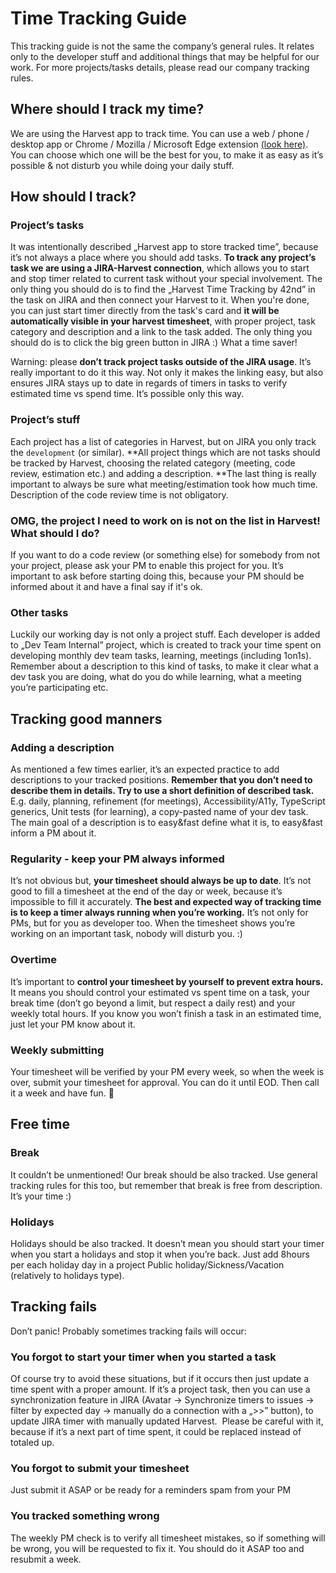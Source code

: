 # Time Tracking Guide

This tracking guide is not the same the company’s general rules. It relates only to the developer stuff and additional things that may be helpful for our work.
For more projects/tasks details, please read our company tracking rules.

## Where should I track my time?
We are using the Harvest app to track time. You can use a web / phone / desktop app or Chrome / Mozilla / Microsoft Edge extension [(look here)](https://www.getharvest.com/apps-and-integrations/directory#mobile-desktop). You can choose which one will be the best for you, to make it as easy as it’s possible & not disturb you while doing your daily stuff.


## How should I track?

### Project’s tasks
It was intentionally described „Harvest app to store tracked time”, because it’s not always a place where you should add tasks.
**To track any project’s task we are using a JIRA-Harvest connection**, which allows you to start and stop timer related to current task without your special involvement.
The only thing you should do is to find the „Harvest Time Tracking by 42nd” in the task on JIRA and then connect your Harvest to it. When you're done, you can just start timer directly from the task's card and **it will be automatically visible in your harvest timesheet**, with proper project, task category and description and a link to the task added.
The only thing you should do is to click the big green button in JIRA :) What a time saver!

Warning: please **don’t track project tasks outside of the JIRA usage**. It’s really important to do it this way. Not only it makes the linking easy, but also ensures JIRA stays up to date in regards of timers in tasks to verify estimated time vs spend time. It’s possible only this way.

### Project’s stuff
Each project has a list of categories in Harvest, but on JIRA you only track the `development` (or similar). **All project things which are not tasks should be tracked by Harvest, choosing the related category (meeting, code review, estimation etc.) and adding a description. **The last thing is really important to always be sure what meeting/estimation took how much time. Description of the code review time is not obligatory.

### OMG, the project I need to work on is not on the list in Harvest! What should I do?
If you want to do a code review (or something else) for somebody from not your project, please ask your PM to enable this project for you. It’s important to ask before starting doing this, because your PM should be informed about it and have a final say if it's ok.

### Other tasks
Luckily our working day is not only a project stuff. Each developer is added to „Dev Team Internal” project, which is created to track your time spent on developing monthly dev team tasks, learning, meetings (including 1on1s). Remember about a description to this kind of tasks, to make it clear what a dev task you are doing, what do you do while learning, what a meeting you’re participating etc.


## Tracking good manners

### Adding a description
As mentioned a few times earlier, it’s an expected practice to add descriptions to your tracked positions. **Remember that you don’t need to describe them in details. Try to use a short definition of described task.** E.g. daily, planning, refinement (for meetings), Accessibility/A11y, TypeScript generics, Unit tests (for learning), a copy-pasted name of your dev task. The main goal of a description is to easy&fast define what it is, to easy&fast inform a PM about it.

### Regularity - keep your PM always informed
It’s not obvious but, **your timesheet should always be up to date**. It’s not good to fill a timesheet at the end of the day or week, because it’s impossible to fill it accurately. **The best and expected way of tracking time is to keep a timer always running when you’re working.**
It’s not only for PMs, but for you as developer too. When the timesheet shows you’re working on an important task, nobody will disturb you. :)

### Overtime
It’s important to **control your timesheet by yourself to prevent extra hours.** It means you should control your estimated vs spent time on a task, your break time (don’t go beyond a limit, but respect a daily rest) and your weekly total hours.
If you know you won’t finish a task in an estimated time, just let your PM know about it.

### Weekly submitting
Your timesheet will be verified by your PM every week, so when the week is over, submit your timesheet for approval. You can do it until EOD. Then call it a week and have fun. 🍹 

## Free time

### Break
It couldn’t be unmentioned! Our break should be also tracked. Use general tracking rules for this too, but remember that break is free from description. It’s your time :)

### Holidays
Holidays should be also tracked. It doesn’t mean you should start your timer when you start a holidays and stop it when you’re back. Just add 8hours per each holiday day in a project Public holiday/Sickness/Vacation (relatively to holidays type).


## Tracking fails
Don’t panic! Probably sometimes tracking fails will occur:

### You forgot to start your timer when you started a task
Of course try to avoid these situations, but if it occurs then just update a time spent with a proper amount. If it’s a project task, then you can use a synchronization feature in JIRA (Avatar -> Synchronize timers to issues -> filter by expected day -> manually do a connection with a „>>” button), to update JIRA timer with manually updated Harvest.  Please be careful with it, because if it’s a next part of time spent, it could be replaced instead of totaled up.

### You forgot to submit your timesheet
Just submit it ASAP or be ready for a reminders spam from your PM

### You tracked something wrong
The weekly PM check is to verify all timesheet mistakes, so if something will be wrong, you will be requested to fix it. You should do it ASAP too and resubmit a week.

